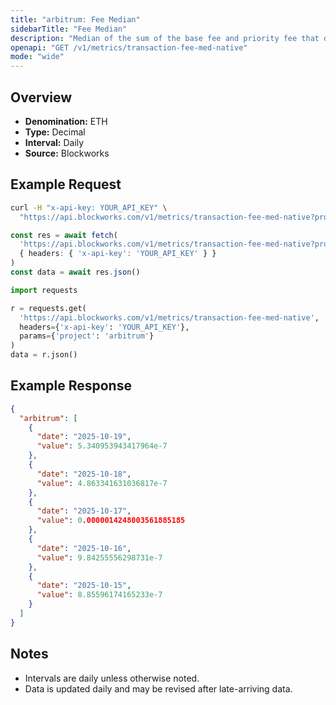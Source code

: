 ```yaml
---
title: "arbitrum: Fee Median"
sidebarTitle: "Fee Median"
description: "Median of the sum of the base fee and priority fee that day"
openapi: "GET /v1/metrics/transaction-fee-med-native"
mode: "wide"
---
```


## Overview

- **Denomination:** ETH
- **Type:** Decimal
- **Interval:** Daily
- **Source:** Blockworks

## Example Request

<CodeGroup>

```bash cURL
curl -H "x-api-key: YOUR_API_KEY" \
  "https://api.blockworks.com/v1/metrics/transaction-fee-med-native?project=arbitrum"
```

```typescript TypeScript
const res = await fetch(
  'https://api.blockworks.com/v1/metrics/transaction-fee-med-native?project=arbitrum',
  { headers: { 'x-api-key': 'YOUR_API_KEY' } }
)
const data = await res.json()
```

```python Python
import requests

r = requests.get(
  'https://api.blockworks.com/v1/metrics/transaction-fee-med-native',
  headers={'x-api-key': 'YOUR_API_KEY'},
  params={'project': 'arbitrum'}
)
data = r.json()
```

</CodeGroup>

## Example Response

```json
{
  "arbitrum": [
    {
      "date": "2025-10-19",
      "value": 5.340953943417964e-7
    },
    {
      "date": "2025-10-18",
      "value": 4.863341631036817e-7
    },
    {
      "date": "2025-10-17",
      "value": 0.0000014248003561885185
    },
    {
      "date": "2025-10-16",
      "value": 9.84255556298731e-7
    },
    {
      "date": "2025-10-15",
      "value": 8.85596174165233e-7
    }
  ]
}
```

## Notes
- Intervals are daily unless otherwise noted.
- Data is updated daily and may be revised after late-arriving data.